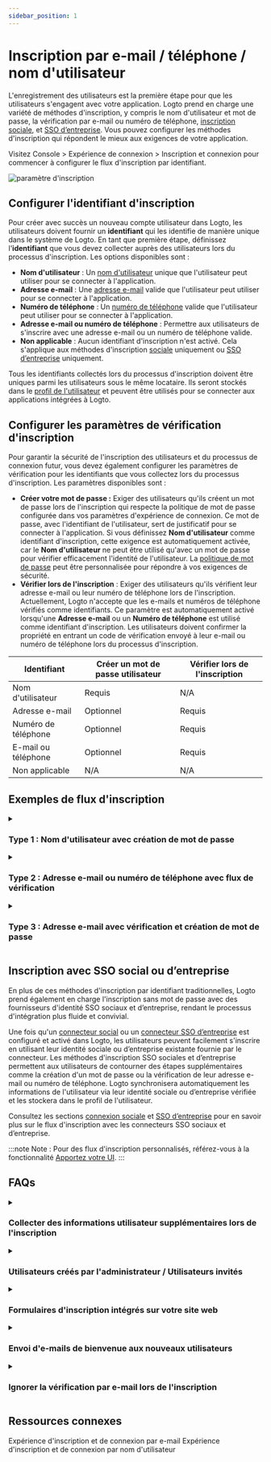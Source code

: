 ```yaml
---
sidebar_position: 1
---
```


# Inscription par e-mail / téléphone / nom d'utilisateur

L'enregistrement des utilisateurs est la première étape pour que les utilisateurs s'engagent avec votre application. Logto prend en charge une variété de méthodes d'inscription, y compris le nom d'utilisateur et mot de passe, la vérification par e-mail ou numéro de téléphone, [inscription sociale](/end-user-flows/sign-up-and-sign-in/social-sign-in), et [SSO d’entreprise](/end-user-flows/enterprise-sso). Vous pouvez configurer les méthodes d'inscription qui répondent le mieux aux exigences de votre application.

Visitez <CloudLink to="/sign-in-experience/sign-up-and-sign-in">Console > Expérience de connexion > Inscription et connexion</CloudLink> pour commencer à configurer le flux d'inscription par identifiant.

![paramètre d'inscription](./assets/sign-in-experience-sign-up.png)

## Configurer l'identifiant d'inscription

Pour créer avec succès un nouveau compte utilisateur dans Logto, les utilisateurs doivent fournir un **identifiant** qui les identifie de manière unique dans le système de Logto. En tant que première étape, définissez l'**identifiant** que vous devez collecter auprès des utilisateurs lors du processus d'inscription. Les options disponibles sont :

- **Nom d'utilisateur** : Un [nom d'utilisateur](/user-management/user-data#username) unique que l'utilisateur peut utiliser pour se connecter à l'application.
- **Adresse e-mail** : Une [adresse e-mail](/user-management/user-data#primary_email) valide que l'utilisateur peut utiliser pour se connecter à l'application.
- **Numéro de téléphone** : Un [numéro de téléphone](/user-management/user-data#primary_phone) valide que l'utilisateur peut utiliser pour se connecter à l'application.
- **Adresse e-mail ou numéro de téléphone** : Permettre aux utilisateurs de s'inscrire avec une adresse e-mail ou un numéro de téléphone valide.
- **Non applicable** : Aucun identifiant d'inscription n'est activé. Cela s'applique aux méthodes d'inscription [sociale](/end-user-flows/sign-up-and-sign-in/social-sign-in) uniquement ou [SSO d’entreprise](/end-user-flows/enterprise-sso) uniquement.

Tous les identifiants collectés lors du processus d'inscription doivent être uniques parmi les utilisateurs sous le même locataire. Ils seront stockés dans le [profil de l'utilisateur](/user-management/user-data#user-profile) et peuvent être utilisés pour se connecter aux applications intégrées à Logto.

## Configurer les paramètres de vérification d'inscription

Pour garantir la sécurité de l'inscription des utilisateurs et du processus de connexion futur, vous devez également configurer les paramètres de vérification pour les identifiants que vous collectez lors du processus d'inscription. Les paramètres disponibles sont :

- **Créer votre mot de passe :** Exiger des utilisateurs qu'ils créent un mot de passe lors de l'inscription qui respecte la politique de mot de passe configurée dans vos paramètres d'expérience de connexion. Ce mot de passe, avec l'identifiant de l'utilisateur, sert de justificatif pour se connecter à l'application. Si vous définissez **Nom d'utilisateur** comme identifiant d'inscription, cette exigence est automatiquement activée, car le **Nom d'utilisateur** ne peut être utilisé qu'avec un mot de passe pour vérifier efficacement l'identité de l'utilisateur. La [politique de mot de passe](/end-user-flows/sign-up-and-sign-in/reset-password#set-up-password-policy) peut être personnalisée pour répondre à vos exigences de sécurité.
- **Vérifier lors de l'inscription** : Exiger des utilisateurs qu'ils vérifient leur adresse e-mail ou leur numéro de téléphone lors de l'inscription. Actuellement, Logto n'accepte que les e-mails et numéros de téléphone vérifiés comme identifiants. Ce paramètre est automatiquement activé lorsqu'une **Adresse e-mail** ou un **Numéro de téléphone** est utilisé comme identifiant d'inscription. Les utilisateurs doivent confirmer la propriété en entrant un code de vérification envoyé à leur e-mail ou numéro de téléphone lors du processus d'inscription.

| Identifiant         | Créer un mot de passe utilisateur | Vérifier lors de l'inscription |
| ------------------- | --------------------------------- | ------------------------------ |
| Nom d'utilisateur   | Requis                            | N/A                            |
| Adresse e-mail      | Optionnel                         | Requis                         |
| Numéro de téléphone | Optionnel                         | Requis                         |
| E-mail ou téléphone | Optionnel                         | Requis                         |
| Non applicable      | N/A                               | N/A                            |

## Exemples de flux d'inscription

<details>
  <summary>

### Type 1 : Nom d'utilisateur avec création de mot de passe

</summary>

Sélectionnez le **Nom d'utilisateur** comme identifiant d'inscription. Créer votre mot de passe est forcé d'être activé.

![Inscription par nom d'utilisateur et mot de passe](./assets/sign-up-username-password.png)

</details>

<details>
  <summary>

### Type 2 : Adresse e-mail ou numéro de téléphone avec flux de vérification

</summary>

Sélectionnez l'**Adresse e-mail ou numéro de téléphone** comme identifiant d'inscription. **Vérifier lors de l'inscription** est forcé d'être activé.

![Inscription par e-mail ou numéro de téléphone avec vérification](./assets/sign-up-email-verification.png)

</details>

<details>
  <summary>

### Type 3 : Adresse e-mail avec vérification et création de mot de passe

</summary>

Sélectionnez l'**Adresse e-mail** comme identifiant d'inscription. **Vérifier lors de l'inscription** est forcé d'être activé. Activez **Créer votre mot de passe** pour exiger des utilisateurs qu'ils créent un mot de passe lors de l'inscription. (S'applique également au flux d'inscription par numéro de téléphone)

![Inscription par e-mail avec vérification et création de mot de passe](./assets/sign-up-email-password.png)

</details>

## Inscription avec SSO social ou d’entreprise

En plus de ces méthodes d'inscription par identifiant traditionnelles, Logto prend également en charge l'inscription sans mot de passe avec des fournisseurs d'identité SSO sociaux et d’entreprise, rendant le processus d'intégration plus fluide et convivial.

Une fois qu'un [connecteur social](/connectors/social-connectors) ou un [connecteur SSO d’entreprise](/connectors/enterprise-connectors) est configuré et activé dans Logto, les utilisateurs peuvent facilement s'inscrire en utilisant leur identité sociale ou d’entreprise existante fournie par le connecteur. Les méthodes d'inscription SSO sociales et d’entreprise permettent aux utilisateurs de contourner des étapes supplémentaires comme la création d'un mot de passe ou la vérification de leur adresse e-mail ou numéro de téléphone. Logto synchronisera automatiquement les informations de l'utilisateur via leur identité sociale ou d’entreprise vérifiée et les stockera dans le profil de l'utilisateur.

Consultez les sections [connexion sociale](/end-user-flows/sign-up-and-sign-in/social-sign-in/) et [SSO d’entreprise](/end-user-flows/enterprise-sso/) pour en savoir plus sur le flux d'inscription avec les connecteurs SSO sociaux et d’entreprise.

:::note
Note : Pour des flux d'inscription personnalisés, référez-vous à la fonctionnalité [Apportez votre UI](/customization/bring-your-ui/).
:::

## FAQs

<details>
  <summary>

### Collecter des informations utilisateur supplémentaires lors de l'inscription

</summary>
  
Pour collecter des informations supplémentaires sur le profil utilisateur (par exemple, Nom complet, Date de naissance, Nom de l'entreprise) lors de l'inscription, vous avez deux options :

- **Flux d'intégration auto-hébergés** : Redirigez les utilisateurs vers votre propre flux d'intégration après une inscription réussie pour une collecte de données personnalisable.
- **Apportez votre propre UI** : Personnalisez votre propre flux d'inscription en utilisant notre fonctionnalité apportez votre propre UI avec l'API des paramètres de profil utilisateur (bientôt disponible).

</details>

<details>
  <summary>

### Utilisateurs créés par l'administrateur / Utilisateurs invités

</summary>

Découvrez comment mettre en œuvre le [flux d'inscription sur invitation uniquement.](/end-user-flows/sign-up-and-sign-in/disable-user-registration/#implement-an-invitation-only-sign-up-flow)

</details>

<details>
  <summary>

### Formulaires d'inscription intégrés sur votre site web

</summary>
  
Logto ne prend actuellement pas en charge l'API sans interface pour la connexion et l'inscription. Vous pouvez utiliser la fonctionnalité [Apportez votre UI](/customization/bring-your-ui/) pour télécharger votre propre formulaire d'inscription sur Logto ou utiliser les paramètres de connexion pour remplir les informations utilisateur sur Logto depuis votre site web. En savoir plus sur la population des identifiants utilisateur à [Paramètres d'authentification](/end-user-flows/authentication-parameters/).

</details>

<details>
  <summary>

### Envoi d'e-mails de bienvenue aux nouveaux utilisateurs

</summary>

Abonnez-vous à l'événement Webhook `User.Created` pour déclencher un e-mail de bienvenue aux nouveaux utilisateurs. En savoir plus sur les [événements Webhook](/developers/webhooks/webhooks-events/#data-mutation-hook-events).

</details>

<details>
  <summary>

### Ignorer la vérification par e-mail lors de l'inscription

</summary>

Actuellement, Logto ne prend en charge que les e-mails et numéros de téléphone vérifiés comme identifiants. Le processus de vérification est requis pour garantir la sécurité et la propriété de l'identifiant de l'utilisateur.
Le support pour les e-mails ou numéros de téléphone non vérifiés est sur notre [feuille de route](https://logto.productlane.com/roadmap). Restez à l'écoute pour les mises à jour !

</details>

## Ressources connexes

<Url href="https://www.youtube.com/watch?v=64rBXpWbScc">
  Expérience d'inscription et de connexion par e-mail
</Url>

<Url href="https://www.youtube.com/watch?v=chQxCJX6e6w">
  Expérience d'inscription et de connexion par nom d'utilisateur
</Url>
